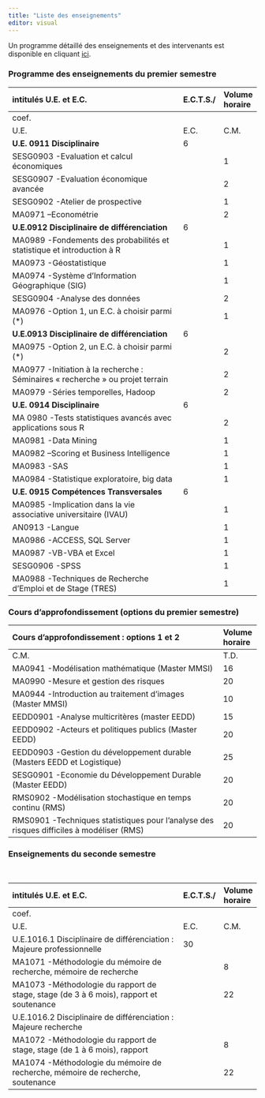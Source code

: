 ```yaml
---
title: "Liste des enseignements"
editor: visual
---
```


Un programme détaillé des enseignements et des intervenants est disponible en cliquant [ici](http://mastersep.fr/wp-content/uploads/2015/11/Livret_SEP_2015_2016..pdf).

### Programme des enseignements du premier semestre

| intitulés U.E. et E.C.                                                         | E.C.T.S./ | Volume horaire |
|:-------------------------------------------------------------------------------|:----------|:---------------|
| coef.                                                                          |           |                |
| U.E.                                                                           | E.C.      | C.M.           |
| **U.E. 0911 Disciplinaire**                                                    | 6         |                |
| SESG0903 -Evaluation et calcul économiques                                     |           | 1              |
| SESG0907 -Evaluation économique avancée                                        |           | 2              |
| SESG0902 -Atelier de prospective                                               |           | 1              |
| MA0971 --Econométrie                                                           |           | 2              |
| **U.E.0912 Disciplinaire de différenciation**                                  | 6         |                |
| MA0989 -Fondements des probabilités et statistique et introduction à R         |           | 1              |
| MA0973 -Géostatistique                                                         |           | 1              |
| MA0974 -Système d'Information Géographique (SIG)                               |           | 1              |
| SESG0904 -Analyse des données                                                  |           | 2              |
| MA0976 -Option 1, un E.C. à choisir parmi (\*)                                 |           | 1              |
| **U.E.0913 Disciplinaire de différenciation**                                  | 6         |                |
| MA0975 -Option 2, un E.C. à choisir parmi (\*)                                 |           | 2              |
| MA0977 -Initiation à la recherche : Séminaires « recherche » ou projet terrain |           | 2              |
| MA0979 -Séries temporelles, Hadoop                                             |           | 2              |
| **U.E. 0914 Disciplinaire**                                                    | 6         |                |
| MA 0980 -Tests statistiques avancés avec applications sous R                   |           | 2              |
| MA0981 -Data Mining                                                            |           | 1              |
| MA0982 --Scoring et Business Intelligence                                      |           | 1              |
| MA0983 -SAS                                                                    |           | 1              |
| MA0984 -Statistique exploratoire, big data                                     |           | 1              |
| **U.E. 0915 Compétences Transversales**                                        | 6         |                |
| MA0985 -Implication dans la vie associative universitaire (IVAU)               |           | 1              |
| AN0913 -Langue                                                                 |           | 1              |
| MA0986 -ACCESS, SQL Server                                                     |           | 1              |
| MA0987 -VB-VBA et Excel                                                        |           | 1              |
| SESG0906 -SPSS                                                                 |           | 1              |
| MA0988 -Techniques de Recherche d'Emploi et de Stage (TRES)                    |           | 1              |

### Cours d'approfondissement (options du premier semestre)

| Cours d'approfondissement : options 1 et 2                                               | Volume horaire |
|:-----------------------------------------------------------------------------------------|:---------------|
| C.M.                                                                                     | T.D.           |
| MA0941 -Modélisation mathématique (Master MMSI)                                          | 16             |
| MA0990 -Mesure et gestion des risques                                                    | 20             |
| MA0944 -Introduction au traitement d'images (Master MMSI)                                | 10             |
| EEDD0901 -Analyse multicritères (master EEDD)                                            | 15             |
| EEDD0902 -Acteurs et politiques publics (Master EEDD)                                    | 20             |
| EEDD0903 -Gestion du développement durable (Masters EEDD et Logistique)                  | 25             |
| SESG0901 -Economie du Développement Durable (Master EEDD)                                | 20             |
| RMS0902 -Modélisation stochastique en temps continu (RMS)                                | 20             |
| RMS0901 -Techniques statistiques pour l'analyse des risques difficiles à modéliser (RMS) | 20             |

### Enseignements du seconde semestre

\

| intitulés U.E. et E.C.                                                                 | E.C.T.S./ | Volume horaire |
|:---------------------------------------------------------------------------------------|:----------|:---------------|
| coef.                                                                                  |           |                |
| U.E.                                                                                   | E.C.      | C.M.           |
| U.E.1016.1 Disciplinaire de différenciation : Majeure professionnelle                  | 30        |                |
| MA1071 -Méthodologie du mémoire de recherche, mémoire de recherche                     |           | 8              |
| MA1073 -Méthodologie du rapport de stage, stage (de 3 à 6 mois), rapport et soutenance |           | 22             |
| U.E.1016.2 Disciplinaire de différenciation : Majeure recherche                        |           |                |
| MA1072 -Méthodologie du rapport de stage, stage (de 1 à 6 mois), rapport               |           | 8              |
| MA1074 -Méthodologie du mémoire de recherche, mémoire de recherche, soutenance         |           | 22             |
